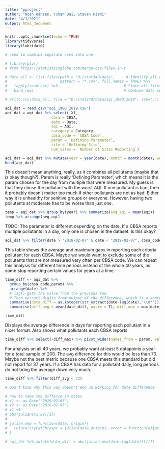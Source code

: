 ```yaml
---
title: "pproject"
author: "Noah Hansen, Yuhan Dai, Steven Hizmi"
date: "4/1/2021"
output: html_document
---
```


```r
knitr::opts_chunk$set(echo = TRUE)
library(tidyverse)
library(lubridate)
```

```r
# used to combine separate csvs into one

# library(plyr)
# from https://statisticsglobe.com/merge-csv-files-in-r

# data_all <- list.files(path = "D:/stat340/data",     # Identify all csv files in folder
#                        pattern = "*.csv", full.names = TRUE) %>% 
#   lapply(read_csv) %>%                              # Store all files in list
#   bind_rows                                         # Combine data sets into one data set 

# write.csv(data_all, file = "D:/stat340/data/aqi_1980_2019", sep=",")
```


```r
aqi_dat = read_csv("aqi_1980_2019.csv")
aqi_dat = aqi_dat %>% select(-X1, 
                     cbsa = CBSA,
                     date = Date,
                     aqi = AQI,
                     category = Category,
                     cbsa_code = `CBSA Code`, 
                     param = `Defining Parameter`, 
                     site = `Defining Site`,
                     num_sites = `Number of Sites Reporting`)

aqi_dat = aqi_dat %>% mutate(year = year(date), month = month(date), wday = wday(date, label=TRUE))
head(aqi_dat)
```

This doesn't mean anything, really, as it combines all pollutants (maybe that is okay though?). Param is really 'Defining Parameter', which means it is the param chosen for the day from multiple that were measured. My guess is that they chose the pollutant with the worst AQI. If one pollutant is bad, then it probably doesn't matter too much if other pollutants are not as bad. Either way it is unhealthy for senitive groups or everyone. However, having two pollutants at moderate has to be worse than just one.

```r
temp = aqi_dat %>% group_by(year) %>% summarize(avg_aqi = mean(aqi))
temp %>% arrange(avg_aqi)
```

TODO: The parameter is different depending on the date. If a CBSA reports multiple pollutants in a day, only one is chosen in the dataset. Is this okay? 

```r
aqi_dat %>% filter(date > "2018-02-07" & date < "2019-02-07", cbsa_code == 11020)
```

This table shows the average and maximum gaps in reporting each criteria pollutant for each CBSA. Maybe we would want to exclude some of the pollutants that are not measured very often per CBSA code. We can repeat this analysis for different time periods instead of the whole 40 years, as some stop reporting certain values for years at a time.

```r
time_diff <- aqi_dat %>% 
  group_by(cbsa_code,param) %>% 
  arrange(date) %>% 
  # lag() gets the value from the previous row. 
  # Then extract digits from output of the difference, which is a sentence for some reason
  summarise(date_diff = as.integer(str_extract(date-lag(date),"\\d*"))) %>% 
  summarise(diff_avg = mean(date_diff, na.rm = T), diff_max = max(date_diff, na.rm=T))

time_diff
```
Displays the average difference in days for reporting each pollutant in a nicer format. Also shows what pollutants each CBSA reports 
```r
time_diff %>% select(-diff_max) %>% pivot_wider(names_from = param, values_from = diff_avg)
```
For analysis on all 40 years, we probably want at least 5 datapoints a year for a total sample of 200. The avg difference for this would be less than 73. Maybe not the best metric because one CBSA meets this standard but did not report for 37 years. If a CBSA has data for a pollutant daily, long periods do not bring the average down very much.

```r
time_diff %>% filter(diff_avg < 73)
```

```r
# Don't know why this way doesn't end up working for date difference

# how to take the differce in dates
# x1 <- as.Date("2019-02-07")
# x2 <- as.Date("2018-02-07")
# x1 +1
# abs(julian(x1,x2)[1])
# 
# julian_new = function(date, origin){
#   return(tryCatch(expr = julian(date,origin), error = function(e){print(e); return(NA)}))
# }

# aqi_dat %>% mutate(date_diff = abs(julian_new(date,lag(date))[1])) 
```


```r
```


